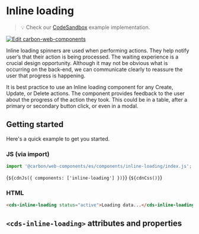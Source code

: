 
<Meta of={InlineLoadingStories} />

# Inline loading

> 💡 Check our
> [CodeSandbox](https://codesandbox.io/s/github/carbon-design-system/carbon-for-ibm-dotcom/tree/feat/main/packages/carbon-web-components/examples/codesandbox/basic/components/inline-loading)
> example implementation.

[![Edit carbon-web-components](https://codesandbox.io/static/img/play-codesandbox.svg)](https://codesandbox.io/s/github/carbon-design-system/carbon-for-ibm-dotcom/tree/feat/main/packages/carbon-web-components/examples/codesandbox/basic/components/inline-loading)

Inline loading spinners are used when performing actions. They help notify
user’s that their action is being processed. The waiting experience is a crucial
design opportunity. Although it may not be obvious what is occurring on the
back-end, we can communicate clearly to reassure the user that progress is
happening.

It is best practice to use an Inline loading component for any Create, Update,
or Delete actions. The component provides feedback to the user about the
progress of the action they took. This could be in a table, after a primary or
secondary button click, or even in a modal.

## Getting started

Here's a quick example to get you started.

### JS (via import)

```javascript
import '@carbon/web-components/es/components/inline-loading/index.js';
```

<Markdown>{`${cdnJs({ components: ['inline-loading'] })}`}</Markdown>
<Markdown>{`${cdnCss()}`}</Markdown>

### HTML

```html
<cds-inline-loading status="active">Loading data...</cds-inline-loading>
```

## `<cds-inline-loading>` attributes and properties

<ArgTypes of="cds-inline-loading" />
